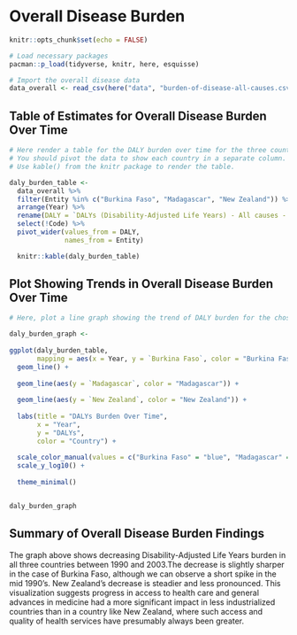 # Overall Disease Burden
```r
knitr::opts_chunk$set(echo = FALSE)
```


```r
# Load necessary packages
pacman::p_load(tidyverse, knitr, here, esquisse)

# Import the overall disease data
data_overall <- read_csv(here("data", "burden-of-disease-all-causes.csv"))
```

## Table of Estimates for Overall Disease Burden Over Time

```r
# Here render a table for the DALY burden over time for the three countries 
# You should pivot the data to show each country in a separate column.
# Use kable() from the knitr package to render the table.

daly_burden_table <- 
  data_overall %>% 
  filter(Entity %in% c("Burkina Faso", "Madagascar", "New Zealand")) %>%
  arrange(Year) %>% 
  rename(DALY = `DALYs (Disability-Adjusted Life Years) - All causes - Sex: Both - Age: Age-standardized (Rate)`) %>% 
  select(!Code) %>% 
  pivot_wider(values_from = DALY, 
              names_from = Entity)

  knitr::kable(daly_burden_table)
```

## Plot Showing Trends in Overall Disease Burden Over Time

```r
# Here, plot a line graph showing the trend of DALY burden for the chosen countries over time. You can use ggplot2 to create this plot. Each country's line should be a different color.

daly_burden_graph <-
  
ggplot(daly_burden_table, 
       mapping = aes(x = Year, y = `Burkina Faso`, color = "Burkina Faso")) +
  geom_line() +
  
  geom_line(aes(y = `Madagascar`, color = "Madagascar")) +
  
  geom_line(aes(y = `New Zealand`, color = "New Zealand")) +
  
  labs(title = "DALYs Burden Over Time",
       x = "Year",
       y = "DALYs",
       color = "Country") +
  
  scale_color_manual(values = c("Burkina Faso" = "blue", "Madagascar" = "green", "New Zealand" = "red")) +
  scale_y_log10() +
  
  theme_minimal()


daly_burden_graph
```

## Summary of Overall Disease Burden Findings

The graph above shows decreasing Disability-Adjusted Life Years burden in all three countries between 1990 and 2003.The decrease is slightly sharper in the case of Burkina Faso, although we can observe a short spike in the mid 1990's. New Zealand's decrease is steadier and less pronounced. This visualization suggests progress in access to health care and general advances in medicine had a more significant impact in less industrialized countries than in a country like New Zealand, where such access and quality of health services have presumably always been greater.
